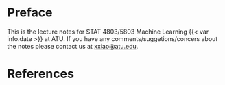 # Preface {.unnumbered}
This is the lecture notes for STAT 4803/5803 Machine Learning {{< var info.date >}} at ATU. If you have any comments/suggetions/concers about the notes please contact us at <xxiao@atu.edu>.


# References {.unnumbered}

::: {#refs}
:::
